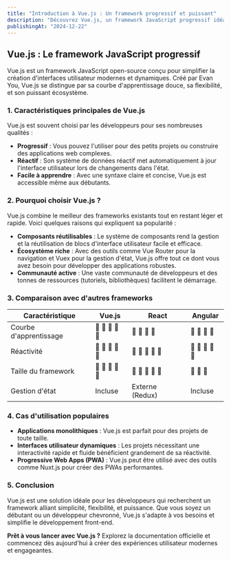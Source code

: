```yaml
---
title: "Introduction à Vue.js : Un framework progressif et puissant"
description: "Découvrez Vue.js, un framework JavaScript progressif idéal pour créer des interfaces utilisateur interactives et modernes."
publishingAt: "2024-12-22"
---
```


## Vue.js : Le framework JavaScript progressif

Vue.js est un framework JavaScript open-source conçu pour simplifier la création d'interfaces utilisateur modernes et dynamiques. Créé par Evan You, Vue.js se distingue par sa courbe d'apprentissage douce, sa flexibilité, et son puissant écosystème.

### 1. Caractéristiques principales de Vue.js

Vue.js est souvent choisi par les développeurs pour ses nombreuses qualités : 

- **Progressif** : Vous pouvez l'utiliser pour des petits projets ou construire des applications web complexes.
- **Réactif** : Son système de données réactif met automatiquement à jour l'interface utilisateur lors de changements dans l'état.
- **Facile à apprendre** : Avec une syntaxe claire et concise, Vue.js est accessible même aux débutants.

### 2. Pourquoi choisir Vue.js ?

Vue.js combine le meilleur des frameworks existants tout en restant léger et rapide. Voici quelques raisons qui expliquent sa popularité :

- **Composants réutilisables** : Le système de composants rend la gestion et la réutilisation de blocs d'interface utilisateur facile et efficace.
- **Écosystème riche** : Avec des outils comme Vue Router pour la navigation et Vuex pour la gestion d'état, Vue.js offre tout ce dont vous avez besoin pour développer des applications robustes.
- **Communauté active** : Une vaste communauté de développeurs et des tonnes de ressources (tutoriels, bibliothèques) facilitent le démarrage.

### 3. Comparaison avec d'autres frameworks

| Caractéristique      | Vue.js           | React           | Angular         |
|-----------------------|-----------------|-----------------|-----------------|
| Courbe d'apprentissage| 🌟 🌟 🌟 🌟 🌟| 🌟 🌟 🌟 🌟   | 🌟 🌟 🌟 🌟   |
| Réactivité            | 🌟 🌟 🌟 🌟 🌟| 🌟 🌟 🌟 🌟 🌟| 🌟 🌟 🌟 🌟 🌟|
| Taille du framework   | 🌟 🌟 🌟 🌟 🌟| 🌟 🌟 🌟 🌟 🌟| 🌟 🌟 🌟       |
| Gestion d'état        | Incluse         | Externe (Redux) | Incluse          |

### 4. Cas d'utilisation populaires

- **Applications monolithiques** : Vue.js est parfait pour des projets de toute taille.
- **Interfaces utilisateur dynamiques** : Les projets nécessitant une interactivité rapide et fluide bénéficient grandement de sa réactivité.
- **Progressive Web Apps (PWA)** : Vue.js peut être utilisé avec des outils comme Nuxt.js pour créer des PWAs performantes.

### 5. Conclusion

Vue.js est une solution idéale pour les développeurs qui recherchent un framework alliant simplicité, flexibilité, et puissance. Que vous soyez un débutant ou un développeur chevronné, Vue.js s'adapte à vos besoins et simplifie le développement front-end.

**Prêt à vous lancer avec Vue.js ?** Explorez la documentation officielle et commencez dès aujourd'hui à créer des expériences utilisateur modernes et engageantes.